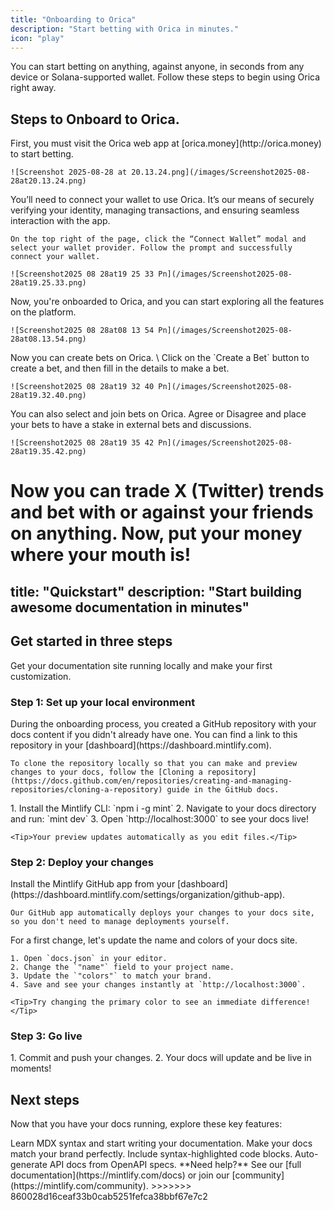 ```yaml
---
title: "Onboarding to Orica"
description: "Start betting with Orica in minutes."
icon: "play"
---
```


You can start betting on anything, against anyone, in seconds from any device or Solana-supported wallet. Follow these steps to begin using Orica right away.

## Steps to Onboard to Orica.

<Steps>
  <Step title="Visit the Orica Web App">
    First, you must visit the Orica web app at [orica.money](http://orica.money) to start betting.

    ![Screenshot 2025-08-28 at 20.13.24.png](/images/Screenshot2025-08-28at20.13.24.png)
  </Step>
  <Step title="Connect Your Wallet" stepNumber={2}>
    You’ll need to connect your wallet to use Orica. It’s our means of securely verifying your identity, managing transactions, and ensuring seamless interaction with the app.

    On the top right of the page, click the “Connect Wallet” modal and select your wallet provider. Follow the prompt and successfully connect your wallet.

    ![Screenshot2025 08 28at19 25 33 Pn](/images/Screenshot2025-08-28at19.25.33.png)
  </Step>
  <Step title="You're Onboarded">
    Now, you're onboarded to Orica, and you can start exploring all the features on the platform.

    ![Screenshot2025 08 28at08 13 54 Pn](/images/Screenshot2025-08-28at08.13.54.png)
  </Step>
  <Step title="Create Bets on Orica">
    Now you can create bets on Orica. \
    Click on the `Create a Bet`   button to create a bet, and then fill in the details to make a bet.

    ![Screenshot2025 08 28at19 32 40 Pn](/images/Screenshot2025-08-28at19.32.40.png)
  </Step>
  <Step title="Join Bets on Orica">
    You can also select and join bets on Orica.  Agree or Disagree and place your bets to have a stake in external bets and discussions.

    ![Screenshot2025 08 28at19 35 42 Pn](/images/Screenshot2025-08-28at19.35.42.png)
  </Step>
</Steps>

Now you can trade X (Twitter) trends and bet with or against your friends on anything.  Now, put your money where your mouth is\!
=======
title: "Quickstart"
description: "Start building awesome documentation in minutes"
---

## Get started in three steps

Get your documentation site running locally and make your first customization.

### Step 1: Set up your local environment

<AccordionGroup>
  <Accordion icon="copy" title="Clone your docs locally">
    During the onboarding process, you created a GitHub repository with your docs content if you didn't already have one. You can find a link to this repository in your [dashboard](https://dashboard.mintlify.com).
    
    To clone the repository locally so that you can make and preview changes to your docs, follow the [Cloning a repository](https://docs.github.com/en/repositories/creating-and-managing-repositories/cloning-a-repository) guide in the GitHub docs.
  </Accordion>
  <Accordion icon="rectangle-terminal" title="Start the preview server">
    1. Install the Mintlify CLI: `npm i -g mint`
    2. Navigate to your docs directory and run: `mint dev`
    3. Open `http://localhost:3000` to see your docs live!
    
    <Tip>Your preview updates automatically as you edit files.</Tip>
  </Accordion>
</AccordionGroup>

### Step 2: Deploy your changes

<AccordionGroup>
  <Accordion icon="github" title="Install our GitHub app">
    Install the Mintlify GitHub app from your [dashboard](https://dashboard.mintlify.com/settings/organization/github-app).
    
    Our GitHub app automatically deploys your changes to your docs site, so you don't need to manage deployments yourself.
</Accordion>
<Accordion icon="palette" title="Update your site name and colors">
    For a first change, let's update the name and colors of your docs site.

    1. Open `docs.json` in your editor.
    2. Change the `"name"` field to your project name.
    3. Update the `"colors"` to match your brand.
    4. Save and see your changes instantly at `http://localhost:3000`.

    <Tip>Try changing the primary color to see an immediate difference!</Tip>
  </Accordion>
</AccordionGroup>

### Step 3: Go live

<Accordion icon="rocket" title="Publish your docs">
  1. Commit and push your changes.
  2. Your docs will update and be live in moments!
</Accordion>

## Next steps

Now that you have your docs running, explore these key features:

<CardGroup cols={2}>

<Card title="Write Content" icon="pen-to-square" href="/essentials/markdown">
  Learn MDX syntax and start writing your documentation.
</Card>

<Card title="Customize style" icon="palette" href="/essentials/settings">
  Make your docs match your brand perfectly.
</Card>

<Card title="Add code examples" icon="square-code" href="/essentials/code">
  Include syntax-highlighted code blocks.
</Card>

<Card title="API documentation" icon="code" href="/api-reference/introduction">
  Auto-generate API docs from OpenAPI specs.
</Card>

</CardGroup>

<Note>
  **Need help?** See our [full documentation](https://mintlify.com/docs) or join our [community](https://mintlify.com/community).
</Note>
>>>>>>> 860028d16ceaf33b0cab5251fefca38bbf67e7c2
